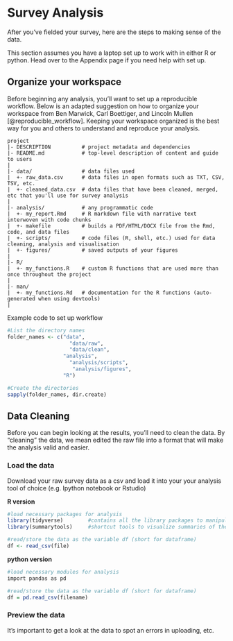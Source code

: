 # Survey Analysis {#analysis}

After you've fielded your survey, here are the steps to making sense of the data. 

This section assumes you have a laptop set up to work with in either R or python. Head over to the Appendix page if you need help with set up. 

## Organize your workspace

Before beginning any analysis, you'll want to set up a reproducible workflow. Below is an adapted suggestion on how to organize your workspace from Ben Marwick, Carl Boettiger, and Lincoln Mullen  [@reproducible_workflow]. Keeping your workspace organized is the best way for you and others to understand and reproduce your analysis. 

```
project
|- DESCRIPTION          # project metadata and dependencies 
|- README.md            # top-level description of content and guide to users
|
|- data/                # data files used 
|  +- raw_data.csv      # data files in open formats such as TXT, CSV, TSV, etc.
|  +- cleaned_data.csv  # data files that have been cleaned, merged, etc that you'll use for survey analysis
|
|- analysis/            # any programmatic code
|  +- my_report.Rmd     # R markdown file with narrative text interwoven with code chunks 
|  +- makefile          # builds a PDF/HTML/DOCX file from the Rmd, code, and data files
|  +- scripts/          # code files (R, shell, etc.) used for data cleaning, analysis and visualisation
|  +- figures/          # saved outputs of your figures
|
|- R/                     
|  +- my_functions.R    # custom R functions that are used more than once throughout the project
|
|- man/
|  +- my_functions.Rd   # documentation for the R functions (auto-generated when using devtools)
|

```

Example code to set up workflow

```r
#List the directory names
folder_names <- c("data", 
                    "data/raw", 
                    "data/clean", 
                  "analysis", 
                    "analysis/scripts", 
                     "analysis/figures", 
                  "R")

#Create the directories
sapply(folder_names, dir.create)
```



## Data Cleaning  

Before you can begin looking at the results, you'll need to clean the data. By "cleaning" the data, we mean edited the raw file into a format that will make the analysis valid and easier. 

### Load the data

Download your raw survey data as a csv and load it into your your analysis tool of choice (e.g. Ipython notebook or Rstudio)

**R version**
```r
#load necessary packages for analysis
library(tidyverse)        #contains all the library packages to manipulate and transform data
library(summarytools)     #shortcut tools to visualize summaries of the data

#read/store the data as the variable df (short for dataframe)
df <- read_csv(file)

```

**python version**
```r
#load necessary modules for analysis
import pandas as pd

#read/store the data as the variable df (short for dataframe)
df = pd.read_csv(filename)

```

### Preview the data

It's important to get a look at the data to spot an errors in uploading, etc. 